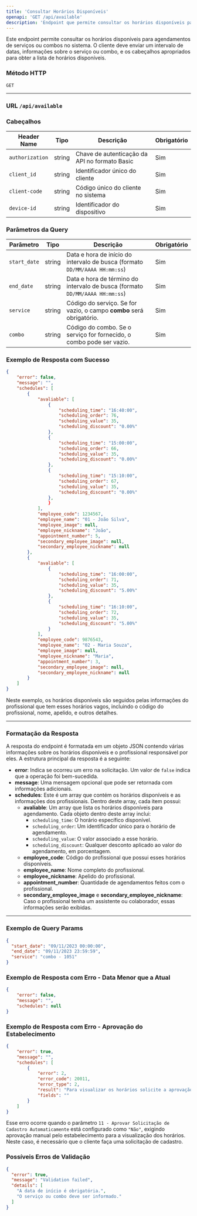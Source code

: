 ```yaml
---
title: 'Consultar Horários Disponíveis'
openapi: 'GET /api/available'
description: 'Endpoint que permite consultar os horários disponíveis para um serviço ou combo no sistema'
---
```


Este endpoint permite consultar os horários disponíveis para agendamentos de serviços ou combos no sistema. O cliente deve enviar um intervalo de datas, informações sobre o serviço ou combo, e os cabeçalhos apropriados para obter a lista de horários disponíveis.


### Método HTTP

`GET`

---
### **URL** `/api/available`

### Cabeçalhos

| Header Name       | Tipo    | Descrição                                     | Obrigatório |
|-------------------|---------|-----------------------------------------------|-------------|
| `authorization`   | string  | Chave de autenticação da API no formato Basic  | Sim         |
| `client_id`       | string  | Identificador único do cliente                 | Sim         |
| `client-code`     | string  | Código único do cliente no sistema             | Sim         |
| `device-id`       | string  | Identificador do dispositivo                   | Sim         |

### Parâmetros da Query

| Parâmetro        | Tipo    | Descrição                                                | Obrigatório |
|------------------|---------|----------------------------------------------------------|-------------|
| `start_date`     | string  | Data e hora de início do intervalo de busca (formato `DD/MM/AAAA HH:mm:ss`) | Sim         |
| `end_date`       | string  | Data e hora de término do intervalo de busca (formato `DD/MM/AAAA HH:mm:ss`) | Sim         |
| `service`        | string  | Código do serviço. Se for vazio, o campo **combo** será obrigatório. | Sim         |
| `combo`          | string  | Código do combo. Se o serviço for fornecido, o combo pode ser vazio. | Sim         |


### Exemplo de Resposta com Sucesso

```json
{
    "error": false,
    "message": "",
    "schedules": [
        {
            "avaliable": [
                {
                    "scheduling_time": "16:40:00",
                    "scheduling_order": 76,
                    "scheduling_value": 35,
                    "scheduling_discount": "0.00%"
                },
                {
                    "scheduling_time": "15:00:00",
                    "scheduling_order": 66,
                    "scheduling_value": 35,
                    "scheduling_discount": "0.00%"
                },
                {
                    "scheduling_time": "15:10:00",
                    "scheduling_order": 67,
                    "scheduling_value": 35,
                    "scheduling_discount": "0.00%"
                },
                }
            ],
            "employee_code": 1234567,
            "employee_name": "01 - João Silva",
            "employee_image": null,
            "employee_nickname": "João",
            "appointment_number": 5,
            "secondary_employee_image": null,
            "secondary_employee_nickname": null
        },
        {
            "avaliable": [
                {
                    "scheduling_time": "16:00:00",
                    "scheduling_order": 71,
                    "scheduling_value": 35,
                    "scheduling_discount": "5.00%"
                },
                {
                    "scheduling_time": "16:10:00",
                    "scheduling_order": 72,
                    "scheduling_value": 35,
                    "scheduling_discount": "5.00%"
                }
            ],
            "employee_code": 9876543,
            "employee_name": "02 - Maria Souza",
            "employee_image": null,
            "employee_nickname": "Maria",
            "appointment_number": 3,
            "secondary_employee_image": null,
            "secondary_employee_nickname": null
        }
    ]
}
```

Neste exemplo, os horários disponíveis são seguidos pelas informações do profissional que tem esses horários vagos, incluindo o código do profissional, nome, apelido, e outros detalhes.

---

### Formatação da Resposta

A resposta do endpoint é formatada em um objeto JSON contendo várias informações sobre os horários disponíveis e o profissional responsável por eles. A estrutura principal da resposta é a seguinte:

- **error**: Indica se ocorreu um erro na solicitação. Um valor de `false` indica que a operação foi bem-sucedida.
- **message**: Uma mensagem opcional que pode ser retornada com informações adicionais.
- **schedules**: Este é um array que contém os horários disponíveis e as informações dos profissionais. Dentro deste array, cada item possui:
  - **avaliable**: Um array que lista os horários disponíveis para agendamento. Cada objeto dentro deste array inclui:
    - `scheduling_time`: O horário específico disponível.
    - `scheduling_order`: Um identificador único para o horário de agendamento.
    - `scheduling_value`: O valor associado a esse horário.
    - `scheduling_discount`: Qualquer desconto aplicado ao valor do agendamento, em porcentagem.
  - **employee_code**: Código do profissional que possui esses horários disponíveis.
  - **employee_name**: Nome completo do profissional.
  - **employee_nickname**: Apelido do profissional.
  - **appointment_number**: Quantidade de agendamentos feitos com o profissional.
  - **secondary_employee_image** e **secondary_employee_nickname**: Caso o profissional tenha um assistente ou colaborador, essas informações serão exibidas.

---

### Exemplo de Query Params

```json
{
  "start_date": "09/11/2023 00:00:00",
  "end_date": "09/11/2023 23:59:59",
  "service": "combo - 1051"
}
```

### Exemplo de Resposta com Erro - Data Menor que a Atual

```json
{
    "error": false,
    "message": "",
    "schedules": null
}
```

### Exemplo de Resposta com Erro - Aprovação do Estabelecimento

```json
{
    "error": true,
    "message": "",
    "schedules": [
        {
            "error": 2,
            "error_code": 20011,
            "error_type": 2,
            "result": "Para visualizar os horários solicite a aprovação do estabelecimento",
            "fields": ""
        }
    ]
}
```

Esse erro ocorre quando o parâmetro `11 - Aprovar Solicitação de Cadastro Automaticamente` está configurado como `"Não"`, exigindo aprovação manual pelo estabelecimento para a visualização dos horários. Neste caso, é necessário que o cliente faça uma solicitação de cadastro.

### Possíveis Erros de Validação

```json
{
  "error": true,
  "message": "Validation failed",
  "details": [
    "A data de início é obrigatória.",
    "O serviço ou combo deve ser informado."
  ]
}
```
